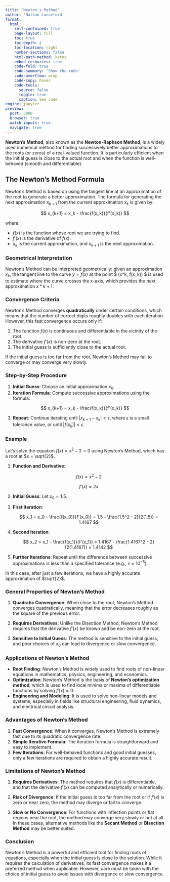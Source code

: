 ```yaml
---
title: "Newton's Method"
author: 'Nathan Lunceford'
format:
  html:
    self-contained: true
    page-layout: full
    toc: true
    toc-depth: 1
    toc-location: right
    number-sections: false
    html-math-method: katex
    embed-resources: true
    code-fold: true
    code-summary: 'Show the code'
    code-overflow: wrap
    code-copy: hover
    code-tools:
      source: false
      toggle: true
      caption: See code
engine: jupyter
preview:
  port: 3000
  browser: true
  watch-inputs: true
  navigate: true
---
```


**Newton's Method**, also known as the **Newton-Raphson Method**, is a widely used numerical method for finding successively better approximations to the roots (or zeros) of a real-valued function. It is particularly efficient when the initial guess is close to the actual root and when the function is well-behaved (smooth and differentiable).

## **The Newton's Method Formula**

Newton's Method is based on using the tangent line at an approximation of the root to generate a better approximation. The formula for generating the next approximation $x_{k+1}$ from the current approximation $x_k$ is given by:

$$
x_{k+1} = x_k - \frac{f(x_k)}{f'(x_k)}
$$

where:

- $f(x)$ is the function whose root we are trying to find.
- $f'(x)$ is the derivative of $f(x)$.
- $x_k$ is the current approximation, and $x_{k+1}$ is the next approximation.

### **Geometrical Interpretation**

Newton's Method can be interpreted geometrically: given an approximation $x_k$, the tangent line to the curve $y = f(x)$ at the point $ (x*k, f(x_k)) $ is used to estimate where the curve crosses the x-axis, which provides the next approximation $x*{k+1}$.

### **Convergence Criteria**

Newton's Method converges **quadratically** under certain conditions, which means that the number of correct digits roughly doubles with each iteration. However, this fast convergence occurs only if:

1. The function $f(x)$ is continuous and differentiable in the vicinity of the root.
2. The derivative $f'(x)$ is non-zero at the root.
3. The initial guess is sufficiently close to the actual root.

If the initial guess is too far from the root, Newton's Method may fail to converge or may converge very slowly.

### **Step-by-Step Procedure**

1. **Initial Guess**: Choose an initial approximation $x_0$.
2. **Iteration Formula**: Compute successive approximations using the formula:

$$
x_{k+1} = x_k - \frac{f(x_k)}{f'(x_k)}
$$

3. **Repeat**: Continue iterating until $|x_{k+1} - x_k| < \epsilon$, where $\epsilon$ is a small tolerance value, or until $|f(x_k)| < \epsilon$.

### **Example**

Let’s solve the equation $f(x) = x^2 - 2 = 0$ using Newton's Method, which has a root at $x = \sqrt{2}$.

1. **Function and Derivative**:

   $$
   f(x) = x^2 - 2
   $$

   $$
   f'(x) = 2x
   $$

2. **Initial Guess**: Let $x_0 = 1.5$.

3. **First Iteration**:

   $$
   x_1 = x_0 - \frac{f(x_0)}{f'(x_0)} = 1.5 - \frac{1.5^2 - 2}{2(1.5)} = 1.4167
   $$

4. **Second Iteration**:

   $$
   x_2 = x_1 - \frac{f(x_1)}{f'(x_1)} = 1.4167 - \frac{1.4167^2 - 2}{2(1.4167)} = 1.4142
   $$

5. **Further Iterations**: Repeat until the difference between successive approximations is less than a specified tolerance (e.g., $\epsilon = 10^{-5}$).

In this case, after just a few iterations, we have a highly accurate approximation of $\sqrt{2}$.

### **General Properties of Newton's Method**

1. **Quadratic Convergence**: When close to the root, Newton's Method converges quadratically, meaning that the error decreases roughly as the square of the previous error.

2. **Requires Derivatives**: Unlike the Bisection Method, Newton's Method requires that the derivative $f'(x)$ be known and be non-zero at the root.

3. **Sensitive to Initial Guess**: The method is sensitive to the initial guess, and poor choices of $x_0$ can lead to divergence or slow convergence.

### **Applications of Newton's Method**

- **Root Finding**: Newton's Method is widely used to find roots of non-linear equations in mathematics, physics, engineering, and economics.
- **Optimization**: Newton's Method is the basis of **Newton’s optimization method**, which is used to find local minima or maxima of differentiable functions by solving $f'(x) = 0$.
- **Engineering and Modeling**: It is used to solve non-linear models and systems, especially in fields like structural engineering, fluid dynamics, and electrical circuit analysis.

### **Advantages of Newton's Method**

1. **Fast Convergence**: When it converges, Newton’s Method is extremely fast due to its quadratic convergence rate.
2. **Simple Iterative Formula**: The iteration formula is straightforward and easy to implement.
3. **Few Iterations**: For well-behaved functions and good initial guesses, only a few iterations are required to obtain a highly accurate result.

### **Limitations of Newton's Method**

1. **Requires Derivatives**: The method requires that $f(x)$ is differentiable, and that the derivative $f'(x)$ can be computed analytically or numerically.
2. **Risk of Divergence**: If the initial guess is too far from the root or if $f'(x)$ is zero or near zero, the method may diverge or fail to converge.

3. **Slow or No Convergence**: For functions with inflection points or flat regions near the root, the method may converge very slowly or not at all. In these cases, alternative methods like the **Secant Method** or **Bisection Method** may be better suited.

### **Conclusion**

Newton's Method is a powerful and efficient tool for finding roots of equations, especially when the initial guess is close to the solution. While it requires the calculation of derivatives, its fast convergence makes it a preferred method when applicable. However, care must be taken with the choice of initial guess to avoid issues with divergence or slow convergence.
